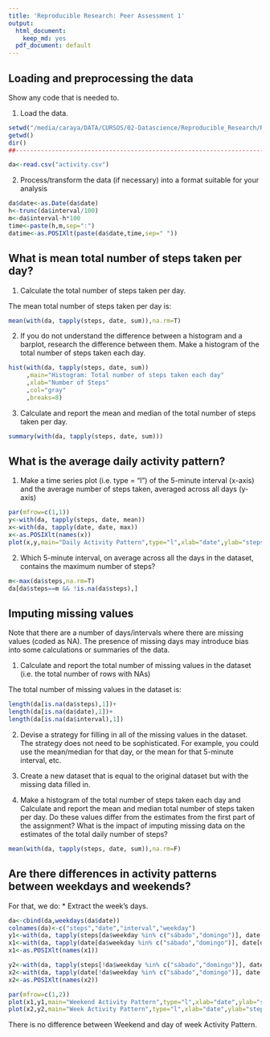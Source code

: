 ```yaml
---
title: 'Reproducible Research: Peer Assessment 1'
output:
  html_document:
    keep_md: yes
  pdf_document: default
---
```

## Loading and preprocessing the data
Show any code that is needed to.

1. Load the data.
```r
setwd("/media/caraya/DATA/CURSOS/02-Datascience/Reproducible_Research/RepData_PeerAssessment1")
getwd()
dir()
##----------------------------------------------------------------------------
```
```r
da<-read.csv("activity.csv")
```

2. Process/transform the data (if necessary) into a format suitable for your analysis
```r
da$date<-as.Date(da$date)
h<-trunc(da$interval/100)
m<-da$interval-h*100
time<-paste(h,m,sep=":")
datime<-as.POSIXlt(paste(da$date,time,sep=" "))
```

## What is mean total number of steps taken per day?
1. Calculate the total number of steps taken per day.

The mean total number of steps taken per day is:
```r
mean(with(da, tapply(steps, date, sum)),na.rm=T)
```

2. If you do not understand the difference between a histogram and a barplot, research the difference between them. Make a histogram of the total number of steps taken each day.

```r
hist(with(da, tapply(steps, date, sum))
     ,main="Histogram: Total number of steps taken each day"
     ,xlab="Number of Steps"
     ,col="gray"
     ,breaks=8)
```

3. Calculate and report the mean and median of the total number of steps taken per day.

```r
summary(with(da, tapply(steps, date, sum)))
```

## What is the average daily activity pattern?

1. Make a time series plot (i.e. type = "l") of the 5-minute interval (x-axis) and the average number of steps taken, averaged across all days (y-axis)

```r
par(mfrow=c(1,1))
y<-with(da, tapply(steps, date, mean))
x<-with(da, tapply(date, date, max))
x<-as.POSIXlt(names(x))
plot(x,y,main="Daily Activity Pattern",type="l",xlab="date",ylab="steps")
```

2. Which 5-minute interval, on average across all the days in the dataset, contains the maximum number of steps?

```r
m<-max(da$steps,na.rm=T)
da[da$steps==m && !is.na(da$steps),]
```


## Imputing missing values

Note that there are a number of days/intervals where there are missing values (coded as NA). The presence of missing days may introduce bias into some calculations or summaries of the data.

1. Calculate and report the total number of missing values in the dataset (i.e. the total number of rows with NAs)

The total number of missing values in the dataset is:

```r
length(da[is.na(da$steps),1])+
length(da[is.na(da$date),1])+
length(da[is.na(da$interval),1])
```

2. Devise a strategy for filling in all of the missing values in the dataset. The strategy does not need to be sophisticated. For example, you could use the mean/median for that day, or the mean for that 5-minute interval, etc.

3. Create a new dataset that is equal to the original dataset but with the missing data filled in.

4. Make a histogram of the total number of steps taken each day and Calculate and report the mean and median total number of steps taken per day. Do these values differ from the estimates from the first part of the assignment? What is the impact of imputing missing data on the estimates of the total daily number of steps?

```r
mean(with(da, tapply(steps, date, sum)),na.rm=F)
```

## Are there differences in activity patterns between weekdays and weekends?
For that, we do:
* Extract the week's days.
```r
da<-cbind(da,weekdays(da$date))
colnames(da)<-c("steps","date","interval","weekday")
y1<-with(da, tapply(steps[da$weekday %in% c("sábado","domingo")], date[da$weekday %in% c("sábado","domingo")], mean))
x1<-with(da, tapply(date[da$weekday %in% c("sábado","domingo")], date[da$weekday %in% c("sábado","domingo")], max))
x1<-as.POSIXlt(names(x1))

y2<-with(da, tapply(steps[!da$weekday %in% c("sábado","domingo")], date[!da$weekday %in% c("sábado","domingo")], mean))
x2<-with(da, tapply(date[!da$weekday %in% c("sábado","domingo")], date[!da$weekday %in% c("sábado","domingo")], max))
x2<-as.POSIXlt(names(x2))

par(mfrow=c(1,2))
plot(x1,y1,main="Weekend Activity Pattern",type="l",xlab="date",ylab="steps")
plot(x2,y2,main="Week Activity Pattern",type="l",xlab="date",ylab="steps")
```

There is no difference between Weekend and day of week Activity Pattern.

